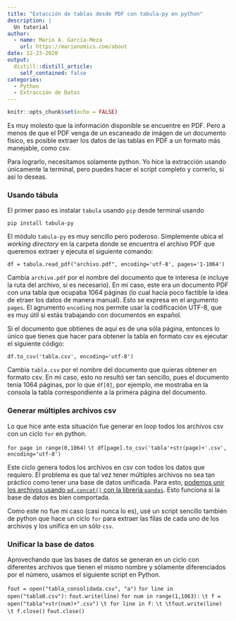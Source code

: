 ```yaml
---
title: "Extacción de tablas desde PDF con tabula-py en python"
description: |
  Un tutorial
author:
  - name: Mario A. García-Meza
    url: https://marionomics.com/about
date: 12-23-2020
output:
  distill::distill_article:
    self_contained: false
categories:
  - Python
  - Extracción de Datos
---
```



```r
knitr::opts_chunk$set(echo = FALSE)
```

Es muy molesto que la información disponible se encuentre en PDF. Pero a menos de que el PDF venga de un escaneado de imágen de un documento físico, es posible extraer los datos de las tablas en PDF a un formato más manejable, como csv.

Para lograrlo, necesitamos solamente python. Yo hice la extracción usando únicamente la terminal, pero puedes hacer el script completo y correrlo, si así lo deseas.

### Usando tábula

El primer paso es instalar `tabula` usando `pip` desde terminal usando

`pip install tabula-py`

El módulo `tabula-py` es muy sencillo pero poderoso. Simplemente ubica el _working directory_ en la carpeta donde se encuentra el archivo PDF que queremos extraer y ejecuta el siguiente comando:

`df = tabula.read_pdf("archivo.pdf", encoding='utf-8', pages='1-1064')`

Cambia `archivo.pdf` por el nombre del documento que te interesa (e incluye la ruta del archivo, si es necesario). En mi caso, este era un documento PDF con una tabla que ocupaba 1064 páginas (lo cual hacía poco factible la idea de etraer los datos de manera manual). Esto se expresa en el argumento `pages`. El agrumento `encoding` nos permite usar la codificación UTF-8, que es muy útil si estás trabajando con documentos en español.

Si el documento que obtienes de aquí es de una sóla página, entonces lo único que tienes que hacer para obtener la tabla en formato csv es ejecutar el siguiente código:
  
`df.to_csv('tabla.csv', encoding='utf-8')`

Cambia `tabla.csv` por el nombre del documento que quieras obtener en formato csv. En mi caso, esto no resultó ser tan sencillo, pues el documento tenía 1064 páginas, por lo que `df[0]`, por ejemplo, me mostraba en la consola la tabla correspondiente a la primera página del documento.

### Generar múltiples archivos csv

Lo que hice ante esta situación fue generar en loop todos los archivos csv con un ciclo `for` en python.

`for page in range(0,1064)`
`\t df[page].to_csv('tabla'+str(page)+'.csv', encoding='utf-8')`

Este ciclo genera todos los archivos en csv con todos los datos que requiero. El problema es que tal vez tener múltiples archivos no sea tan práctico como tener una base de datos unificada. Para esto, [podemos unir los archivos usando `pd.concat()` con la librería `pandas`](https://www.freecodecamp.org/news/how-to-combine-multiple-csv-files-with-8-lines-of-code-265183e0854/). Esto funciona si la base de datos es bien comportada.

Como este no fue mi caso (casi nunca lo es), usé un script sencillo también de python que hace un ciclo `for` para extraer las filas de cada uno de los archivos y los unifica en un sólo `csv`.

### Unificar la base de datos

Aprovechando que las bases de datos se generan en un ciclo con diferentes archivos que tienen el mismo nombre y sólamente diferenciados por el número, usamos el siguiente script en Python.

`fout = open("tabla_consolidada.csv", "a")`
`for line in open("tabla0.csv"):`
` fout.write(line)`
`for num in range(1,1063):`
`\t f = open("tabla"+str(num)+".csv")`
` \t for line in f:`
`\t \tfout.write(line)`
`\t f.close()`
`fout.close()`

